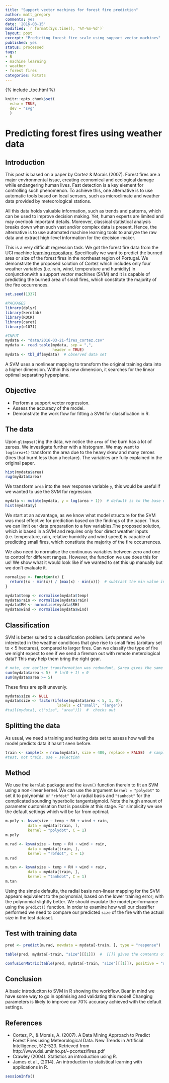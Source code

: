 ```yaml
---
title: "Support vector machines for forest fire prediction"
author: matt_gregory
comments: yes
date: '2016-03-15'
modified: `r format(Sys.time(), '%Y-%m-%d')`
layout: post
excerpt: "Predicting forest fire scale using support vector machines"
published: yes
status: processed
tags:
- R
- machine learning
- weather
- forest fires
categories: Rstats
---
```


{% include _toc.html %}

```r
knitr::opts_chunk$set(
  echo = TRUE,
  dev = "svg"
  )
```

# Predicting forest fires using weather data

## Introduction
This post is based on a paper by Cortez & Morais (2007). Forest fires are a major environmental issue, creating economical and ecological damage while endangering human lives. Fast detection is a key element for controlling such phenomenon. To achieve this, one alternative is to use automatic tools based on local sensors, such as microclimate and weather data provided by meteorological stations.

All this data holds valuable information, such as trends and patterns, which can be used to improve decision making. Yet, human experts are limited and may overlook important details. Moreover, classical statistical analysis breaks down when such vast and/or complex data is present. Hence, the alternative is to use automated machine learning tools to analyze the raw data and extract high-level information for the decision-maker.

This is a very difficult regression task. We got the forest fire data from the UCI machine [learning repository](http://archive.ics.uci.edu/ml/datasets/Forest+Fires). Specifically we want to predict the burned area or size of the forest fires in the northeast region of Portugal. We demonstrate the proposed solution of Cortez which includes only four weather variables (i.e. rain, wind, temperature and humidity) in conjunctionwith a support vector machines (SVM) and it is capable of predicting the burned area of small fires, which constitute the majority of the fire occurrences.

```r

set.seed(1337)

#PACKAGES
library(dplyr)
library(kernlab)
library(ROCR)
library(caret)
library(e1071)

#INPUT
mydata <- "data/2016-03-21-fires_cortez.csv" 
mydata <- read.table(mydata, sep = ",",
                     header = TRUE)
mydata <- tbl_df(mydata)  # observed data set

```

A SVM uses a nonlinear mapping to transform the original training data into a higher dimension. Within this new dimension, it searches for the linear optimal separating hyperplane.

## Objective
* Perform a support vector regression.
* Assess the accuracy of the model.
* Demonstrate the work flow for fitting a SVM for classification in R.

## The data

Upon `glimpse()`ing the data, we notice the `area` of the burn has a lot of zeroes. We investigate further with a histogram. We may want to `log(area+1)` transform the area due to the heavy skew and many zeroes (fires that burnt less than a hectare). The variables are fully explained in the original paper.

```r

hist(mydata$area)
rug(mydata$area)

```

We transform `area` into the new response variable `y`, this would be useful if we wanted to use the SVM for regression.

```r
mydata <- mutate(mydata, y = log(area + 1))  # default is to the base e, y is lower case
hist(mydata$y)

```

We start at an advantage, as we know what model structure for the SVM was most effective for prediction based on the findings of the paper. Thus we can limit our data preparation to a few variables.The proposed solution, which is based in a SVM and requires only four direct
weather inputs (i.e. temperature, rain, relative humidity and wind speed) is capable of predicting small fires, which constitute the majority of the fire occurrences.

We also need to normalise the continuous variables between zero and one to control for different ranges. However, the function we use does this for us! We show what it would look like if we wanted to set this up manually but we don't evaluate it.

```r

normalise <- function(x) {
  return((x - min(x)) / (max(x) - min(x)))  # subtract the min value in x and divide by the range of values in x.
}

mydata$temp <- normalise(mydata$temp)
mydata$rain <- normalise(mydata$rain)
mydata$RH <- normalise(mydata$RH)
mydata$wind <- normalise(mydata$wind)

```

## Classification
SVM is better suited to a classification problem. Let's pretend we're interested in the weather conditions that give rise to small fires (arbitary set to < 5 hectares), compared to larger fires. Can we classify the type of fire we might expect to see if we send a fireman out with remote meterological data? This may help them bring the right gear.

```r
# note, our earlier transformation was redundant, $area gives the same results
sum(mydata$area < 5)  # ln(0 + 1) = 0
sum(mydata$area >= 5)

```

These fires are split unevenly.

```r

mydata$size <- NULL
mydata$size <- factor(ifelse(mydata$area < 5, 1, 0),
                       labels = c("small", "large"))
#tail(mydata[, c("size", "area")])  #  checks out

```

## Splitting the data
As usual, we need a training and testing data set to assess how well the model predicts data it hasn't seen before.

```r

train <- sample(x = nrow(mydata), size = 400, replace = FALSE)  # sample takes place from 1:x, convenience
#test, not train, use - selection

```

## Method
We use the `kernlab` package and the `ksvm()` function therein to fit an SVM using a non-linear kernel. We can use the argument `kernel = "polydot"` to set it to polynomial or `"rbfdot"` for a radial basis and `"tanhdot"` for the complicated sounding hyperbolic tangentsigmoid. Note the hugh amount of parameter customisation that is possible at this stage. For simplicity we use the default settings which will be far from optimal.

```r

m.poly <- ksvm(size ~ temp + RH + wind + rain,
          data = mydata[train, ],
          kernel = "polydot", C = 1)
m.poly

m.rad <- ksvm(size ~ temp + RH + wind + rain,
          data = mydata[train, ],
          kernel = "rbfdot", C = 1)
m.rad

m.tan <- ksvm(size ~ temp + RH + wind + rain,
          data = mydata[train, ],
          kernel = "tanhdot", C = 1)
m.tan

```

Using the simple defaults, the radial basis non-linear mapping for the SVM appears equivalent to the polynomial, based on the lower training error; with the polynomial slightly better. We should evaulate the model performance using the `predict()` function. In order to examine how well our classifier performed we need to compare our predicted `size` of the fire with the actual size in the test dataset.

## Test with training data

```r

pred <- predict(m.rad, newdata = mydata[-train, ], type = "response")

table(pred, mydata[-train, "size"][[1]])  #  [[]] gives the contents of a list

confusionMatrix(table(pred, mydata[-train, "size"][[1]]), positive = "small")  # from the caret package, also need e1071 package

```

## Conclusion
A basic introduciton to SVM in R showing the workflow. Bear in mind we have some way to go in optimising and validating this model! Changing parameters is likely to improve our 70% accuracy achieved with the default settings.


## References
* Cortez, P., & Morais, A. (2007). A Data Mining Approach to Predict Forest Fires using Meteorological Data. New Trends in Artificial Intelligence, 512-523. Retrieved from http://www.dsi.uminho.pt/~pcortez/fires.pdf
* Crawley (2004). Statistics an introduction using R.
* James et al., (2014). An introduction to statistical learning with applications in R.

```r

sessionInfo()

```

